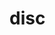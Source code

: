 # disc


<ul className="grid grid-cols-1 md:grid-cols-2 lg:grid-cols-3 xl:grid-cols-4 gap-4 -ml-6">
<ReferenceCard
    title="Active"
    description="Get stocks ordered in descending order by intraday trade volume. [Source: Yahoo Finance]"
    url="/sdk/reference/stocks/disc/active"
    chevron={false}
/>
<ReferenceCard
    title="Arkord"
    description="Returns ARK orders in a Dataframe"
    url="/sdk/reference/stocks/disc/arkord"
    chevron={false}
/>
<ReferenceCard
    title="Asc"
    description="Get Yahoo Finance small cap stocks with earnings growth rates better than 25%."
    url="/sdk/reference/stocks/disc/asc"
    chevron={false}
/>
<ReferenceCard
    title="Dividends"
    description="Gets dividend calendar for given date. Date represents Ex-Dividend Date"
    url="/sdk/reference/stocks/disc/dividends"
    chevron={false}
/>
<ReferenceCard
    title="Filings"
    description="Get SEC Filings RSS feed, disseminated by FMP"
    url="/sdk/reference/stocks/disc/filings"
    chevron={false}
/>
<ReferenceCard
    title="Fipo"
    description="Future IPOs dates. [Source: Finnhub]"
    url="/sdk/reference/stocks/disc/fipo"
    chevron={false}
/>
<ReferenceCard
    title="Gainers"
    description="Get top gainers. [Source: Yahoo Finance]"
    url="/sdk/reference/stocks/disc/gainers"
    chevron={false}
/>
<ReferenceCard
    title="Gtech"
    description="Get technology stocks with revenue and earnings growth in excess of 25%. [Source: Yahoo Finance]"
    url="/sdk/reference/stocks/disc/gtech"
    chevron={false}
/>
<ReferenceCard
    title="Hotpenny"
    description="Returns today hot penny stocks"
    url="/sdk/reference/stocks/disc/hotpenny"
    chevron={false}
/>
<ReferenceCard
    title="Ipo"
    description="Get IPO calendar"
    url="/sdk/reference/stocks/disc/ipo"
    chevron={false}
/>
<ReferenceCard
    title="Losers"
    description="Get top losers. [Source: Yahoo Finance]"
    url="/sdk/reference/stocks/disc/losers"
    chevron={false}
/>
<ReferenceCard
    title="Lowfloat"
    description="Returns low float DataFrame"
    url="/sdk/reference/stocks/disc/lowfloat"
    chevron={false}
/>
<ReferenceCard
    title="Pipo"
    description="Past IPOs dates. [Source: Finnhub]"
    url="/sdk/reference/stocks/disc/pipo"
    chevron={false}
/>
<ReferenceCard
    title="Rtat"
    description="Gets the top 10 retail stocks per day"
    url="/sdk/reference/stocks/disc/rtat"
    chevron={false}
/>
<ReferenceCard
    title="Trending"
    description="Returns a list of trending articles"
    url="/sdk/reference/stocks/disc/trending"
    chevron={false}
/>
<ReferenceCard
    title="Ugs"
    description="Get stocks with earnings growth rates better than 25% and relatively low PE and PEG ratios."
    url="/sdk/reference/stocks/disc/ugs"
    chevron={false}
/>
<ReferenceCard
    title="Ulc"
    description="Get Yahoo Finance potentially undervalued large cap stocks."
    url="/sdk/reference/stocks/disc/ulc"
    chevron={false}
/>
<ReferenceCard
    title="Upcoming"
    description="Returns a DataFrame with upcoming earnings"
    url="/sdk/reference/stocks/disc/upcoming"
    chevron={false}
/>
</ul>
